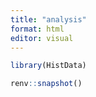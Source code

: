 ```yaml
---
title: "analysis"
format: html
editor: visual
---
```


```r
library(HistData)
```

```r
renv::snapshot()
```

